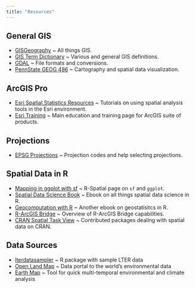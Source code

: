 ```yaml
---
title: "Resources"
---
```


## General GIS

- [GISGeography](https://gisgeography.com/) ~ All things GIS.
- [GIS Term Dictionary](https://gisgeography.com/gis-dictionary-definition-glossary/) ~ Various and general GIS definitions.
- [GDAL](https://gdal.org/index.html) ~ File formats and conversions.
- [PennState GEOG 486](https://www.e-education.psu.edu/geog486/) ~ Cartography and spatial data visualization.

## ArcGIS Pro

- [Esri Spatial Statistics Resources](https://spatialstats-analysis-1.hub.arcgis.com/) ~ Tutorials on using spatial analysis tools in the Esri environment.
- [Esri Training](https://www.esri.com/training/) ~ Main education and training page for ArcGIS suite of products.

## Projections

- [EPSG Projections](https://epsg.io/) ~ Projection codes and help selecting projections.

## Spatial Data in R

- [Mapping in ggplot with sf](https://r-spatial.org/r/2018/10/25/ggplot2-sf-3.html) ~ R-Spatial page on `sf` and `ggplot`.
- [Spatial Data Science Book](https://r-spatial.org/book/) ~ Ebook on all things spatial data science in R.
- [Geocomputation with R](https://r.geocompx.org/) ~ Another ebook on geostatisitcs in R.
- [R-ArcGIS Bridge](https://www.esri.com/en-us/arcgis/products/r-arcgis-bridge/overview) ~ Overview of R-ArcGIS Bridge capabilities.
- [CRAN Spatial Task View](https://cran.r-project.org/web/views/Spatial.html) ~ Contributed packages dealing with spatial data on CRAN.


## Data Sources

- [lterdatasampler](https://lter.github.io/lterdatasampler/) ~ R package with sample LTER data
- [Open Land Map](https://openlandmap.org) ~ Data portal to the world's environmental data
- [Earth Map](https://earthmap.org) ~ Tool for quick multi-temporal environmental and climate analysis